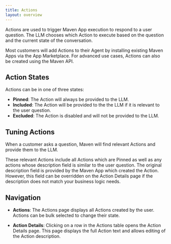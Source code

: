```yaml
---
title: Actions
layout: overview
---
```


Actions are used to trigger Maven App execution to respond to a user question. 
The LLM chooses which Action to execute based on the question and the current state 
of the conversation.

Most customers will add Actions to their Agent by installing existing Maven Apps via the 
App Marketplace. For advanced use cases, Actions can also be created using the Maven API.

## Action States

Actions can be in one of three states:

- **Pinned**: The Action will always be provided to the LLM.
- **Included**: The Action will be provided to the the LLM if it is relevant to the user question.
- **Excluded**: The Action is disabled and will not be provided to the LLM.

## Tuning Actions

When a customer asks a question, Maven will find relevant Actions and provide them to the LLM. 

These relevant Actions include all Actions which are Pinned as well as any actions whose description 
field is similar to the user question. The original description field is provided by the Maven App
which created the Action. However, this field can be overridden on the Action Details page if the 
description does not match your business logic needs.

## Navigation

- **Actions**: The Actions page displays all Actions created by the user. 
Actions can be bulk selected to change their state.

- **Action Details**: Clicking on a row in the Actions table opens the Action Details page. This page 
displays the full Action text and allows editing of the Action description.